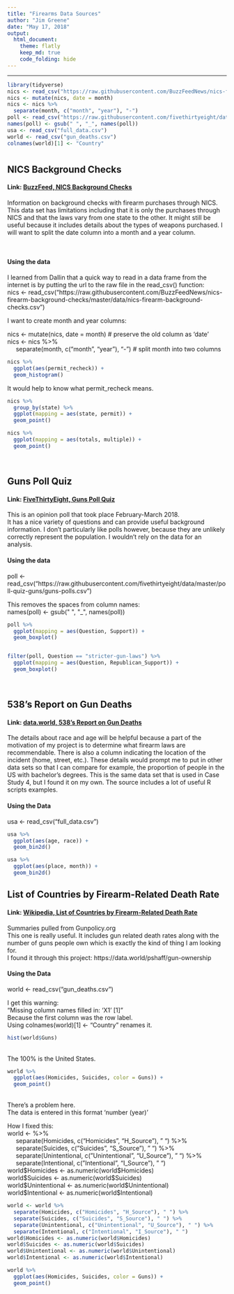 ```yaml
---
title: "Firearms Data Sources"
author: "Jim Greene"
date: "May 17, 2018"
output: 
  html_document:
    theme: flatly
    keep_md: true
    code_folding: hide
---
```

<hr>

```r
library(tidyverse)
nics <- read_csv("https://raw.githubusercontent.com/BuzzFeedNews/nics-firearm-background-checks/master/data/nics-firearm-background-checks.csv")
nics <- mutate(nics, date = month)
nics <- nics %>% 
  separate(month, c("month", "year"), "-")
poll <- read_csv("https://raw.githubusercontent.com/fivethirtyeight/data/master/poll-quiz-guns/guns-polls.csv")
names(poll) <- gsub(" ", "_", names(poll))
usa <- read_csv("full_data.csv")
world <- read_csv("gun_deaths.csv")
colnames(world)[1] <- "Country"
```

# {.tabset .tabset-fade}

## NICS Background Checks

#### Link: [BuzzFeed, NICS Background Checks](https://github.com/BuzzFeedNews/nics-firearm-background-checks)

Information on background checks with firearm purchases through NICS.</br>
This data set has limitations including that it is only the purchases through NICS and that the laws vary from one state to the other. It might still be useful because it includes details about the types of weapons purchased. I will want to split the date column into a month and a year column.

</br>

#### Using the data

I learned from Dallin that a quick way to read in a data frame from the internet is by putting the url to the raw file in the read_csv() function:</br>
nics <- read_csv("https://raw.githubusercontent.com/BuzzFeedNews/nics-firearm-background-checks/master/data/nics-firearm-background-checks.csv")

I want to create month and year columns:</br>

nics <- mutate(nics, date = month) # preserve the old column as 'date'</br>
nics <- nics %>% </br>
&nbsp;&nbsp;&nbsp;&nbsp;  separate(month, c("month", "year"), "-") # split month into two columns

```r
nics %>% 
  ggplot(aes(permit_recheck)) +
  geom_histogram()
```
It would help to know what permit_recheck means.


```r
nics %>%
  group_by(state) %>% 
  ggplot(mapping = aes(state, permit)) +
  geom_point()

nics %>%
  ggplot(mapping = aes(totals, multiple)) +
  geom_point()
```

</br>

## Guns Poll Quiz

#### Link: [FiveThirtyEight, Guns Poll Quiz](https://github.com/fivethirtyeight/data/tree/master/poll-quiz-guns)

This is an opinion poll that took place February-March 2018.</br>
It has a nice variety of questions and can provide useful background information. I don't particularly like polls however, because they are unlikely correctly represent the population. I wouldn't rely on the data for an analysis.

#### Using the data

poll <- read_csv("https://raw.githubusercontent.com/fivethirtyeight/data/master/poll-quiz-guns/guns-polls.csv")

This removes the spaces from column names:</br>
names(poll) <- gsub(\" \", \"_\", names(poll))

```r
poll %>% 
  ggplot(mapping = aes(Question, Support)) +
  geom_boxplot()


filter(poll, Question == "stricter-gun-laws") %>% 
  ggplot(mapping = aes(Question, Republican_Support)) +
  geom_boxplot()
```

</br>

## 538's Report on Gun Deaths

#### Link: [data.world, 538's Report on Gun Deaths](https://data.world/azel/gun-deaths-in-america)

The details about race and age will be helpful because a part of the motivation of my project is to determine what firearm laws are recommendable. There is also a column indicating the location of the incident (home, street, etc.). These details would prompt me to put in other data sets so that I can compare for example, the proportion of people in the US with bachelor's degrees.
This is the same data set that is used in Case Study 4, but I found it on my own. The source includes a lot of useful R scripts examples.

#### Using the Data

usa <- read_csv("full_data.csv")

```r
usa %>% 
  ggplot(aes(age, race)) +
  geom_bin2d()

usa %>% 
  ggplot(aes(place, month)) +
  geom_bin2d() 
```


## List of Countries by Firearm-Related Death Rate

#### Link: [Wikipedia, List of Countries by Firearm-Related Death Rate](https://en.wikipedia.org/wiki/List_of_countries_by_firearm-related_death_rate)

Summaries pulled from Gunpolicy.org</br>
This one is really useful. It includes gun related death rates along with the number of guns people own which is exactly the kind of thing I am looking for.</br>
I found it through this project: https://data.world/pshaff/gun-ownership

#### Using the Data

world <- read_csv("gun_deaths.csv")

I get this warning:</br>
"Missing column names filled in: 'X1' [1]"</br>
Because the first column was the row label.</br>
Using colnames(world)[1] <- "Country" renames it.</br>

```r
hist(world$Guns)
```
</br>The 100% is the United States.
```r
world %>% 
  ggplot(aes(Homicides, Suicides, color = Guns)) +
  geom_point()
```
</br>There's a problem here.</br>
The data is entered in this format 'number (year)'

How I fixed this:</br>
world <- %>% </br>
&nbsp;&nbsp;&nbsp;&nbsp; separate(Homicides, c("Homicides", "H_Source"), " ") %>% </br>
&nbsp;&nbsp;&nbsp;&nbsp; separate(Suicides, c("Suicides", "S_Source"), " ") %>% </br>
&nbsp;&nbsp;&nbsp;&nbsp; separate(Unintentional, c("Unintentional", "U_Source"), " ") %>% </br>
&nbsp;&nbsp;&nbsp;&nbsp; separate(Intentional, c("Intentional", "I_Source"), " ")</br>
world\$Homicides <- as.numeric(world\$Homicides)</br>
world\$Suicides <- as.numeric(world\$Suicides)</br>
world\$Unintentional <- as.numeric(world\$Unintentional)</br>
world\$Intentional <- as.numeric(world\$Intentional)
  
```r
world <- world %>% 
  separate(Homicides, c("Homicides", "H_Source"), " ") %>% 
  separate(Suicides, c("Suicides", "S_Source"), " ") %>% 
  separate(Unintentional, c("Unintentional", "U_Source"), " ") %>% 
  separate(Intentional, c("Intentional", "I_Source"), " ")
world$Homicides <- as.numeric(world$Homicides)
world$Suicides <- as.numeric(world$Suicides)
world$Unintentional <- as.numeric(world$Unintentional)
world$Intentional <- as.numeric(world$Intentional)
```

```r
world %>% 
  ggplot(aes(Homicides, Suicides, color = Guns)) +
  geom_point()
```
